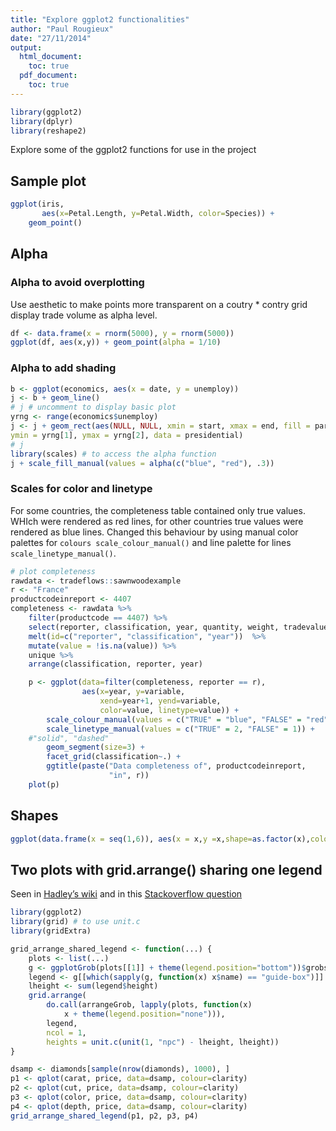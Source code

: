```yaml
---
title: "Explore ggplot2 functionalities"
author: "Paul Rougieux"
date: "27/11/2014"
output: 
  html_document:
    toc: true
  pdf_document:
    toc: true
---
```



```r
library(ggplot2)
library(dplyr)
library(reshape2)
```
Explore some of the ggplot2 functions for use in the project


## Sample plot
```r
ggplot(iris, 
       aes(x=Petal.Length, y=Petal.Width, color=Species)) + 
    geom_point()
```

## Alpha

### Alpha to avoid overplotting
Use aesthetic to make points more transparent on a coutry * contry grid 
display trade volume as alpha level.
```r
df <- data.frame(x = rnorm(5000), y = rnorm(5000))
ggplot(df, aes(x,y)) + geom_point(alpha = 1/10)
```

### Alpha to add shading
```r
b <- ggplot(economics, aes(x = date, y = unemploy))
j <- b + geom_line()
# j # uncomment to display basic plot
yrng <- range(economics$unemploy)
j <- j + geom_rect(aes(NULL, NULL, xmin = start, xmax = end, fill = party),
ymin = yrng[1], ymax = yrng[2], data = presidential)
# j
library(scales) # to access the alpha function
j + scale_fill_manual(values = alpha(c("blue", "red"), .3))
```

### Scales for color and linetype
For some countries, the completeness table contained only true values. 
WHIch were rendered as red lines, for other countries 
true values were rendered as blue lines. 
Changed this behaviour by using 
manual color palettes for `colours scale_colour_manual()`
and line palette for lines `scale_linetype_manual()`.

```r
# plot completeness
rawdata <- tradeflows::sawnwoodexample
r <- "France"
productcodeinreport <- 4407
completeness <- rawdata %>%
    filter(productcode == 4407) %>%
    select(reporter, classification, year, quantity, weight, tradevalue) %>%
    melt(id=c("reporter", "classification", "year"))  %>%
    mutate(value = !is.na(value)) %>%
    unique %>% 
    arrange(classification, reporter, year)

    p <- ggplot(data=filter(completeness, reporter == r), 
                aes(x=year, y=variable, 
                    xend=year+1, yend=variable, 
                    color=value, linetype=value)) +
        scale_colour_manual(values = c("TRUE" = "blue", "FALSE" = "red")) +
        scale_linetype_manual(values = c("TRUE" = 2, "FALSE" = 1)) +
    #"solid", "dashed"
        geom_segment(size=3) + 
        facet_grid(classification~.) +
        ggtitle(paste("Data completeness of", productcodeinreport,
                      "in", r))
    plot(p)

```

## Shapes
```r

ggplot(data.frame(x = seq(1,6)), aes(x = x,y =x,shape=as.factor(x),color=as.factor(x))) + geom_point(size=10)

```


## Two plots with grid.arrange() sharing one legend
Seen in [Hadley's wiki](https://github.com/hadley/ggplot2/wiki/Share-a-legend-between-two-ggplot2-graphs)
and in this [Stackoverflow question](http://stackoverflow.com/questions/13649473/add-a-common-legend-for-combined-ggplots/28594060#28594060)
```r
library(ggplot2)
library(grid) # to use unit.c
library(gridExtra)

grid_arrange_shared_legend <- function(...) {
    plots <- list(...)
    g <- ggplotGrob(plots[[1]] + theme(legend.position="bottom"))$grobs
    legend <- g[[which(sapply(g, function(x) x$name) == "guide-box")]]
    lheight <- sum(legend$height)
    grid.arrange(
        do.call(arrangeGrob, lapply(plots, function(x)
            x + theme(legend.position="none"))),
        legend,
        ncol = 1,
        heights = unit.c(unit(1, "npc") - lheight, lheight))
}

dsamp <- diamonds[sample(nrow(diamonds), 1000), ]
p1 <- qplot(carat, price, data=dsamp, colour=clarity)
p2 <- qplot(cut, price, data=dsamp, colour=clarity)
p3 <- qplot(color, price, data=dsamp, colour=clarity)
p4 <- qplot(depth, price, data=dsamp, colour=clarity)
grid_arrange_shared_legend(p1, p2, p3, p4)
     
```
